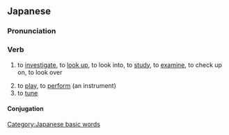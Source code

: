 ==Japanese==
{{ja-kanjitab|しら|yomi=k}}

===Pronunciation===
{{ja-pron|しらべる|y=k|acc=3}}
{{ja-ojad}}

===Verb===
{{ja-verb|しらべる|tr=trans|type=2}}
# to [[investigate]], to [[look up]], to look into, to [[study]], to [[examine]], to check up on, to look over
#: {{ja-usex|[[インターネット]]を'''調べる'''|インターネット を '''しらべる'''|to '''investigate''' using the internet}}
#: {{ja-usex|犯%人を'''調べる'''|はん%にん を '''しらべる'''|to '''inquest''' the criminal}}
#: {{ja-usex|辞%書で'''調べる'''|じ%しょ で '''しらべる'''|to '''look up''' in a dictionary}}
# to [[play]], to [[perform]] (an instrument)
# to [[tune]]

====Conjugation====
{{ja-ichi|調べ|しらべ|shirabe}}

[[Category:Japanese basic words]]
